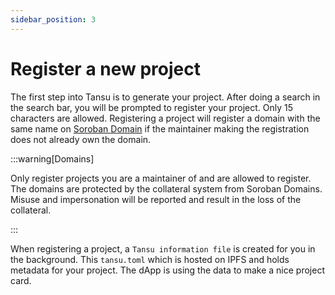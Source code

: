 ```yaml
---
sidebar_position: 3
---
```


# Register a new project

The first step into Tansu is to generate your project. After doing a search in the search bar, you will be prompted to register your project. Only 15 characters are allowed. Registering a project will register a domain with the same name on [Soroban Domain](https://sorobandomains.org/) if the maintainer making the registration does not already own the domain.

:::warning[Domains]

Only register projects you are a maintainer of and are allowed to register. The domains are protected by the collateral system from Soroban Domains. Misuse and impersonation will be reported and result in the loss of the collateral.

:::

When registering a project, a `Tansu information file` is created for you in the background. This `tansu.toml` which is hosted on IPFS and holds metadata for your project. The dApp is using the data to make a nice project card.
